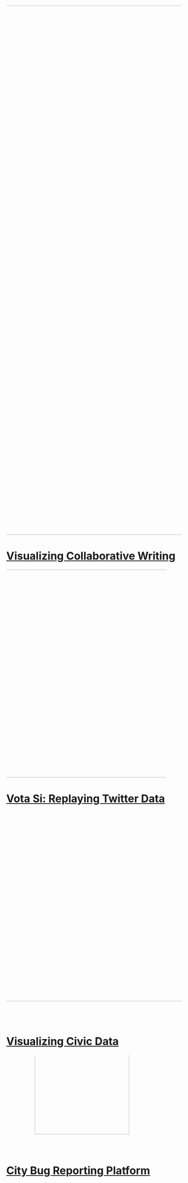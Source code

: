 <div class="thing" style="overflow:hidden;">
<a href="./things/collaborative-writing.html">
<img style="margin-top:0px; width:1400px;position:relative;left:-40px;top:0px;" src="/public/images/collaborative-writing/collaborative-writing-vis-1.png">
<h1>Visualizing Collaborative Writing</h1></a>
</div>

<div class="thing" style="overflow:hidden;">
<a href="./things/vota-si.html">
<img style="margin-top:0px; width:550px;position:relative;left:-80px;" src="/public/images/vota-si/vota-si.gif">
<h1>Vota Si: Replaying Twitter Data</h1></a>
</div>

<!-- 
Map generator
-->


<!-- 
InPlenary
Local.here
-->

<div class="thing" style="overflow:hidden;">
<a href="./things/cbr-installation.html">
<img style="margin-top:0px; width:550px;position:relative;left:-40px;top:-50px;" src="/public/images/cbr/cbr-city-hall.png">
<h1>Visualizing Civic Data</h1></a>
</div>

<div class="thing" style="overflow:hidden;">
<a href="./things/cbr-platform.html">
<img style="margin-top:0px; width:250px;position:relative;left:75px;top:-40px;" src="/public/images/cbr/cbr-smartphone.png">
<h1>City Bug Reporting Platform</h1></a>
</div>

<!-- 
Drive now
LEGO Play thing
-->



